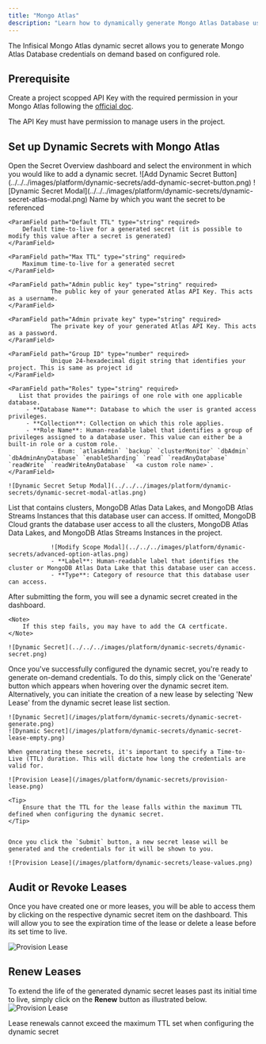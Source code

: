 ```yaml
---
title: "Mongo Atlas"
description: "Learn how to dynamically generate Mongo Atlas Database user credentials."
---
```


The Infisical Mongo Atlas dynamic secret allows you to generate Mongo Atlas Database credentials on demand based on configured role.

## Prerequisite
Create a project scopped API Key with the required permission in your Mongo Atlas following the [official doc](https://www.mongodb.com/docs/atlas/configure-api-access/#grant-programmatic-access-to-a-project).

<Info>
				The API Key must have permission to manage users in the project.
</Info>

## Set up Dynamic Secrets with Mongo Atlas

<Steps>
  <Step title="Open Secret Overview Dashboard">
	Open the Secret Overview dashboard and select the environment in which you would like to add a dynamic secret.
  </Step>
  <Step title="Click on the 'Add Dynamic Secret' button">
	![Add Dynamic Secret Button](../../../images/platform/dynamic-secrets/add-dynamic-secret-button.png)
  </Step>
  <Step title="Select Mongo Atlas">
	![Dynamic Secret Modal](../../../images/platform/dynamic-secrets/dynamic-secret-atlas-modal.png)
  </Step>
  <Step title="Provide the inputs for dynamic secret parameters">
	<ParamField path="Secret Name" type="string" required>
		Name by which you want the secret to be referenced
	</ParamField>

	<ParamField path="Default TTL" type="string" required>
		Default time-to-live for a generated secret (it is possible to modify this value after a secret is generated)
	</ParamField>

	<ParamField path="Max TTL" type="string" required>
		Maximum time-to-live for a generated secret
	</ParamField>

	<ParamField path="Admin public key" type="string" required>
				The public key of your generated Atlas API Key. This acts as a username.
	</ParamField>

	<ParamField path="Admin private key" type="string" required>
				The private key of your generated Atlas API Key. This acts as a password.
	</ParamField>

	<ParamField path="Group ID" type="number" required>
				Unique 24-hexadecimal digit string that identifies your project. This is same as project id
	</ParamField>

	<ParamField path="Roles" type="string" required>
	   List that provides the pairings of one role with one applicable database.
		 - **Database Name**: Database to which the user is granted access privileges.
		 - **Collection**: Collection on which this role applies.
		 - **Role Name**: Human-readable label that identifies a group of privileges assigned to a database user. This value can either be a built-in role or a custom role.
				- Enum: `atlasAdmin` `backup` `clusterMonitor` `dbAdmin` `dbAdminAnyDatabase` `enableSharding` `read` `readAnyDatabase` `readWrite` `readWriteAnyDatabase` `<a custom role name>`.
	</ParamField>

	![Dynamic Secret Setup Modal](../../../images/platform/dynamic-secrets/dynamic-secret-modal-atlas.png)

  </Step>
  <Step title="(Optional) Modify Access Scope">
  	List that contains clusters, MongoDB Atlas Data Lakes, and MongoDB Atlas Streams Instances that this database user can access. If omitted, MongoDB Cloud grants the database user access to all the clusters, MongoDB Atlas Data Lakes, and MongoDB Atlas Streams Instances in the project.

				![Modify Scope Modal](../../../images/platform/dynamic-secrets/advanced-option-atlas.png)
				- **Label**: Human-readable label that identifies the cluster or MongoDB Atlas Data Lake that this database user can access.
				- **Type**: Category of resource that this database user can access.
  </Step>
  <Step title="Click 'Submit'">
  	After submitting the form, you will see a dynamic secret created in the dashboard.

	<Note>
		If this step fails, you may have to add the CA certficate.
	</Note>

	![Dynamic Secret](../../../images/platform/dynamic-secrets/dynamic-secret.png)
  </Step>
  <Step title="Generate dynamic secrets">
	Once you've successfully configured the dynamic secret, you're ready to generate on-demand credentials.
	To do this, simply click on the 'Generate' button which appears when hovering over the dynamic secret item.
	Alternatively, you can initiate the creation of a new lease by selecting 'New Lease' from the dynamic secret lease list section.

	![Dynamic Secret](/images/platform/dynamic-secrets/dynamic-secret-generate.png)
	![Dynamic Secret](/images/platform/dynamic-secrets/dynamic-secret-lease-empty.png)

	When generating these secrets, it's important to specify a Time-to-Live (TTL) duration. This will dictate how long the credentials are valid for.

	![Provision Lease](/images/platform/dynamic-secrets/provision-lease.png)

	<Tip>
		Ensure that the TTL for the lease falls within the maximum TTL defined when configuring the dynamic secret.
	</Tip>


	Once you click the `Submit` button, a new secret lease will be generated and the credentials for it will be shown to you.

	![Provision Lease](/images/platform/dynamic-secrets/lease-values.png)
  </Step>
</Steps>

## Audit or Revoke Leases
Once you have created one or more leases, you will be able to access them by clicking on the respective dynamic secret item on the dashboard.
This will allow you to see the expiration time of the lease or delete a lease before its set time to live.

![Provision Lease](/images/platform/dynamic-secrets/lease-data.png)

## Renew Leases
To extend the life of the generated dynamic secret leases past its initial time to live, simply click on the **Renew** button as illustrated below.
![Provision Lease](/images/platform/dynamic-secrets/dynamic-secret-lease-renew.png)

<Warning>
	Lease renewals cannot exceed the maximum TTL set when configuring the dynamic secret
</Warning>
